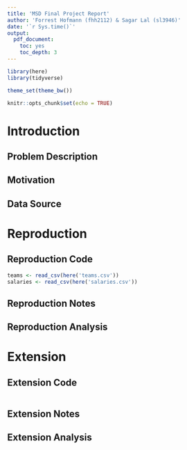 ```yaml
---
title: 'MSD Final Project Report'
author: 'Forrest Hofmann (fhh2112) & Sagar Lal (sl3946)'
date: '`r Sys.time()`'
output:
  pdf_document:
    toc: yes
    toc_depth: 3
---
```


```r
library(here)
library(tidyverse)

theme_set(theme_bw())

knitr::opts_chunk$set(echo = TRUE)
```

# Introduction

## Problem Description

## Motivation

## Data Source


# Reproduction

## Reproduction Code

```r
teams <- read_csv(here('teams.csv'))
salaries <- read_csv(here('salaries.csv'))
```

## Reproduction Notes

## Reproduction Analysis


# Extension

## Extension Code

```r

```

## Extension Notes

## Extension Analysis